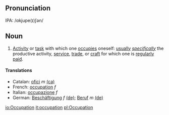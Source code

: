==Pronunciation==
IPA: /ɑkjupe(ɪ)ʃən/

==Noun==



#[[Activity]] or [[task]] with which one [[occupies]] oneself: [[usually]] ''[[specifically]]'' the productive activity, [[service]], [[trade]], or [[craft]] for which one is [[regularly]] [[paid]].

====Translations====
*Catalan: [[ofici]] ''m'' [[:ca:ofici|(ca)]] 
*French: [[occupation]] ''f''
*Italian: [[occupazione]] ''f''
*German: [[Beschäftigung]] ''f'' [[:de:Beschäftigung|(de)]]; [[Beruf]] ''m'' [[:de:Beruf|(de)]]

[[io:Occupation]]
[[it:occupation]]
[[pl:Occupation]]